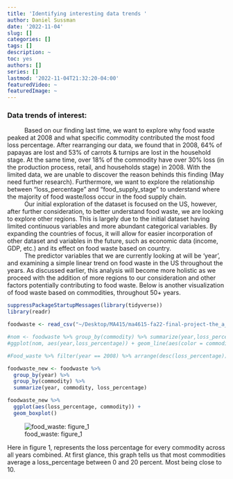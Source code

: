 ```yaml
---
title: 'Identifying interesting data trends '
author: Daniel Sussman
date: '2022-11-04'
slug: []
categories: []
tags: []
description: ~
toc: yes
authors: []
series: []
lastmod: '2022-11-04T21:32:20-04:00'
featuredVideo: ~
featuredImage: ~
---
```


### Data trends of interest:


|           Based on our finding last time, we want to explore why food waste peaked at 2008 and what specific commodity contributed the most food loss percentage. After rearranging our data, we found that in 2008, 64% of papayas are lost and 53% of carrots & turnips are lost in the household stage. At the same time, over 18% of the commodity have over 30% loss (in the production process, retail, and households stage) in 2008. With the limited data, we are unable to discover the reason behinds this finding (May need further research). Furthermore, we want to explore the relationship between “loss_percentage” and “food_supply_stage” to understand where the majority of food waste/loss occur in the food supply chain. 

|           Our initial exploration of the dataset is focused on the US, however, after further consideration, to better understand food waste, we are looking to explore other regions. This is largely due to the initial dataset having limited continuous variables and more abundant categorical variables. By expanding the countries of focus, it will allow for easier incorporation of other dataset and variables in the future, such as economic data (income, GDP, etc.) and its effect on food waste based on country. 

|           The predictor variables that we are currently looking at will be ‘year’, and examining a simple linear trend on food waste in the US throughout the years. As discussed earlier, this analysis will become more holistic as we proceed with the addition of more regions to our consideration and other factors potentially contributing to food waste. Below is another visualization of food waste based on commodities, throughout 50+ years. 

```r

suppressPackageStartupMessages(library(tidyverse))
library(readr)

foodwaste <- read_csv("~/Desktop/MA415/ma4615-fa22-final-project-the_a_team/dataset/FAOSTAT Food waste & loss.csv")

#nom <- foodwaste %>% group_by(commodity) %>% summarize(year,loss_percentage)
#ggplot(nom, aes(year,loss_percentage)) + geom_line(aes(color = commodity), show.legend = FALSE)

#Food_waste %>% filter(year == 2008) %>% arrange(desc(loss_percentage)) 

foodwaste_new <- foodwaste %>% 
  group_by(year) %>%
  group_by(commodity) %>%
  summarize(year, commodity, loss_percentage)

foodwaste_new %>% 
  ggplot(aes(loss_percentage, commodity)) + 
  geom_boxplot()

```

![food_waste: figure_1](~/Desktop/MA415/ma4615-fa22-final-project-the_a_team/static/images/Screen Shot 2022-11-04 at 12.42.50 PM.jpeg)

Here in figure 1, represents the loss percentage for every commodity across all years combined. At first glance, this graph tells us that most commodities average a loss_percentage between 0 and 20 percent. Most being close to 10. 
